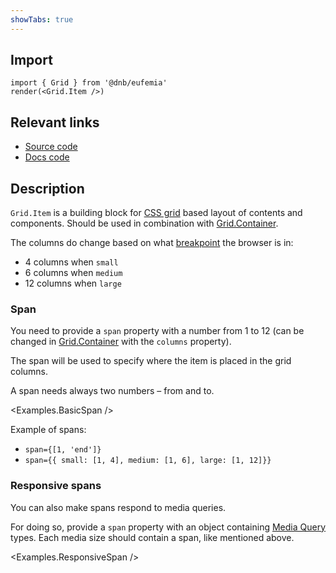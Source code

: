 ```yaml
---
showTabs: true
---
```



## Import

```tsx
import { Grid } from '@dnb/eufemia'
render(<Grid.Item />)
```

## Relevant links

- [Source code](https://github.com/dnbexperience/eufemia/tree/main/packages/dnb-eufemia/src/components/grid/Item.tsx)
- [Docs code](https://github.com/dnbexperience/eufemia/tree/main/packages/dnb-design-system-portal/src/docs/uilib/layout/grid/item/)

## Description

`Grid.Item` is a building block for [CSS grid](https://developer.mozilla.org/en-US/docs/Web/CSS/CSS_grid_layout) based layout of contents and components. Should be used in combination with [Grid.Container](/uilib/layout/grid/container/).

The columns do change based on what [breakpoint](/uilib/usage/layout/media-queries/) the browser is in:

- 4 columns when `small`
- 6 columns when `medium`
- 12 columns when `large`

### Span

You need to provide a `span` property with a number from 1 to 12 (can be changed in [Grid.Container](/uilib/layout/grid/container/) with the `columns` property).

The span will be used to specify where the item is placed in the grid columns.

A span needs always two numbers – from and to.

<Examples.BasicSpan />

Example of spans:

- `span={[1, 'end']}`
- `span={{ small: [1, 4], medium: [1, 6], large: [1, 12]}}`

### Responsive spans

You can also make spans respond to media queries.

For doing so, provide a `span` property with an object containing [Media Query](/uilib/usage/layout/media-queries/) types. Each media size should contain a span, like mentioned above.

<Examples.ResponsiveSpan />

